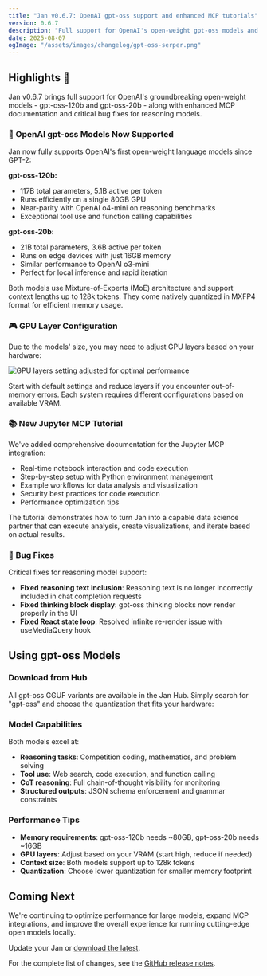 ```yaml
---
title: "Jan v0.6.7: OpenAI gpt-oss support and enhanced MCP tutorials"
version: 0.6.7
description: "Full support for OpenAI's open-weight gpt-oss models and new Jupyter MCP integration guide"
date: 2025-08-07
ogImage: "/assets/images/changelog/gpt-oss-serper.png"
---
```




<ChangelogHeader title="Jan v0.6.7: OpenAI gpt-oss support and enhanced MCP tutorials" date="2025-08-07" ogImage="/assets/images/changelog/gpt-oss-serper.png"/>

## Highlights 🎉

Jan v0.6.7 brings full support for OpenAI's groundbreaking open-weight models - gpt-oss-120b and gpt-oss-20b - along with enhanced MCP documentation and critical bug fixes for reasoning models.

### 🚀 OpenAI gpt-oss Models Now Supported

Jan now fully supports OpenAI's first open-weight language models since GPT-2:

**gpt-oss-120b:**
- 117B total parameters, 5.1B active per token
- Runs efficiently on a single 80GB GPU
- Near-parity with OpenAI o4-mini on reasoning benchmarks
- Exceptional tool use and function calling capabilities

**gpt-oss-20b:**
- 21B total parameters, 3.6B active per token
- Runs on edge devices with just 16GB memory
- Similar performance to OpenAI o3-mini
- Perfect for local inference and rapid iteration

<Callout type="info">
Both models use Mixture-of-Experts (MoE) architecture and support context lengths up to 128k tokens. They come natively quantized in MXFP4 format for efficient memory usage.
</Callout>

### 🎮 GPU Layer Configuration

Due to the models' size, you may need to adjust GPU layers based on your hardware:

![GPU layers setting adjusted for optimal performance](/assets/images/changelog/jupyter5.png)

Start with default settings and reduce layers if you encounter out-of-memory errors. Each system requires different configurations based on available VRAM.

### 📚 New Jupyter MCP Tutorial

We've added comprehensive documentation for the Jupyter MCP integration:
- Real-time notebook interaction and code execution
- Step-by-step setup with Python environment management
- Example workflows for data analysis and visualization
- Security best practices for code execution
- Performance optimization tips

The tutorial demonstrates how to turn Jan into a capable data science partner that can execute analysis, create visualizations, and iterate based on actual results.

### 🔧 Bug Fixes

Critical fixes for reasoning model support:
- **Fixed reasoning text inclusion**: Reasoning text is no longer incorrectly included in chat completion requests
- **Fixed thinking block display**: gpt-oss thinking blocks now render properly in the UI
- **Fixed React state loop**: Resolved infinite re-render issue with useMediaQuery hook

## Using gpt-oss Models

### Download from Hub

All gpt-oss GGUF variants are available in the Jan Hub. Simply search for "gpt-oss" and choose the quantization that fits your hardware:

### Model Capabilities

Both models excel at:
- **Reasoning tasks**: Competition coding, mathematics, and problem solving
- **Tool use**: Web search, code execution, and function calling
- **CoT reasoning**: Full chain-of-thought visibility for monitoring
- **Structured outputs**: JSON schema enforcement and grammar constraints

### Performance Tips

- **Memory requirements**: gpt-oss-120b needs ~80GB, gpt-oss-20b needs ~16GB
- **GPU layers**: Adjust based on your VRAM (start high, reduce if needed)
- **Context size**: Both models support up to 128k tokens
- **Quantization**: Choose lower quantization for smaller memory footprint

## Coming Next

We're continuing to optimize performance for large models, expand MCP integrations, and improve the overall experience for running cutting-edge open models locally.

Update your Jan or [download the latest](https://jan.ai/).

For the complete list of changes, see the [GitHub release notes](https://github.com/menloresearch/jan/releases/tag/v0.6.7).
